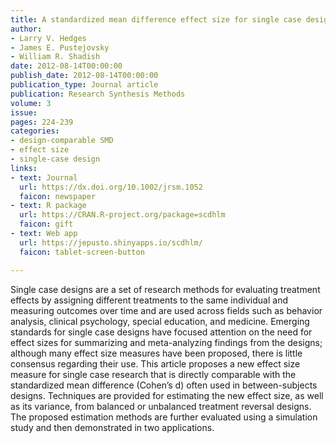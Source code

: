```yaml
---
title: A standardized mean difference effect size for single case designs
author:
- Larry V. Hedges
- James E. Pustejovsky
- William R. Shadish
date: 2012-08-14T00:00:00
publish_date: 2012-08-14T00:00:00
publication_type: Journal article
publication: Research Synthesis Methods
volume: 3
issue: 
pages: 224-239
categories:
- design-comparable SMD
- effect size
- single-case design
links:
- text: Journal
  url: https://dx.doi.org/10.1002/jrsm.1052
  faicon: newspaper
- text: R package
  url: https://CRAN.R-project.org/package=scdhlm
  faicon: gift
- text: Web app
  url: https://jepusto.shinyapps.io/scdhlm/
  faicon: tablet-screen-button

---
```



Single case designs are a set of research methods for evaluating treatment effects by assigning different treatments to the same individual and measuring outcomes over time and are used across fields such as behavior analysis, clinical psychology, special education, and medicine. Emerging standards for single case designs have focused attention on the need for effect sizes for summarizing and meta-analyzing findings from the designs; although many effect size measures have been proposed, there is little consensus regarding their use. This article proposes a new effect size measure for single case research that is directly comparable with the standardized mean difference (Cohen's d) often used in between-subjects designs. Techniques are provided for estimating the new effect size, as well as its variance, from balanced or unbalanced treatment reversal designs. The proposed estimation methods are further evaluated using a simulation study and then demonstrated in two applications.

